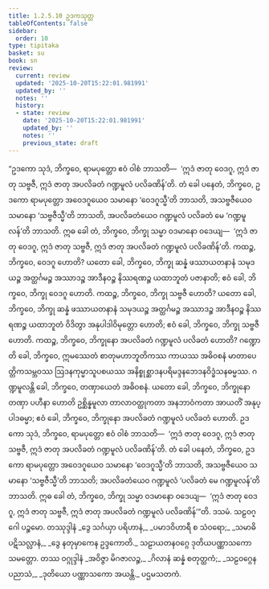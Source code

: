 ```yaml
---
title: 1.2.5.10 ဥဒကသုတ္တ
tableOfContents: false
sidebar:
  order: 10
type: tipitaka
basket: su
book: sn
review:
  current: review
  updated: '2025-10-20T15:22:01.981991'
  updated_by: ''
  notes: ''
  history:
  - state: review
    date: '2025-10-20T15:22:01.981991'
    updated_by: ''
    notes: ''
    previous_state: draft
---
```



<DynamicBreadcrumb />


<ReviewStatus review={frontmatter.review} showDetails={true} />

<HypothesisAnnotation frontmatter={frontmatter} />

<Division number="103" book="sn" e="ch" v="18" p="296">

<Paragraph number="538" book="sn">
“ဥဒကော သုဒံ, ဘိက္ခဝေ, ရာမပုတ္တော ဧဝံ ဝါစံ ဘာသတိ—  ‘ဣဒံ ဇာတု ဝေဒဂူ, ဣဒံ ဇာတု သဗ္ဗဇီ, ဣဒံ ဇာတု အပလိခတံ ဂဏ္ဍမူလံ ပလိခဏိန်’တိ. တံ ခေါ ပနေတံ, ဘိက္ခဝေ, ဥဒကော ရာမပုတ္တော အဝေဒဂူယေဝ သမာနော ‘ဝေဒဂူသ္မီ’တိ ဘာသတိ, အသဗ္ဗဇီယေဝ သမာနော ‘သဗ္ဗဇီသ္မီ’တိ ဘာသတိ, အပလိခတံယေဝ ဂဏ္ဍမူလံ ပလိခတံ မေ ‘ဂဏ္ဍမူလန်’တိ ဘာသတိ. ဣဓ ခေါ တံ, ဘိက္ခဝေ, ဘိက္ခု သမ္မာ ဝဒမာနော ဝဒေယျ—  ‘ဣဒံ ဇာတု ဝေဒဂူ, ဣဒံ ဇာတု သဗ္ဗဇီ, ဣဒံ ဇာတု အပလိခတံ ဂဏ္ဍမူလံ ပလိခဏိန်’တိ.
</Paragraph>

<Paragraph number="539" book="sn">
ကထဉ္စ, ဘိက္ခဝေ, ဝေဒဂူ ဟောတိ? ယတော ခေါ, ဘိက္ခဝေ, ဘိက္ခု ဆန္နံ ဖဿာယတနာနံ သမုဒယဉ္စ အတ္ထင်္ဂမဉ္စ အဿာဒဉ္စ အာဒီနဝဉ္စ နိဿရဏဉ္စ ယထာဘူတံ ပဇာနာတိ; ဧဝံ ခေါ, ဘိက္ခဝေ, ဘိက္ခု ဝေဒဂူ ဟောတိ.
</Paragraph>

<Paragraph number="540" book="sn">
ကထဉ္စ, ဘိက္ခဝေ, ဘိက္ခု သဗ္ဗဇီ ဟောတိ? ယတော ခေါ, ဘိက္ခဝေ, ဘိက္ခု ဆန္နံ ဖဿာယတနာနံ သမုဒယဉ္စ အတ္ထင်္ဂမဉ္စ အဿာဒဉ္စ အာဒီနဝဉ္စ နိဿရဏဉ္စ ယထာဘူတံ ဝိဒိတွာ အနုပါဒါဝိမုတ္တော ဟောတိ; ဧဝံ ခေါ, ဘိက္ခဝေ, ဘိက္ခု သဗ္ဗဇီ ဟောတိ.
</Paragraph>

<Paragraph number="541" book="sn">
ကထဉ္စ, ဘိက္ခဝေ, ဘိက္ခုနော အပလိခတံ ဂဏ္ဍမူလံ ပလိခတံ ဟောတိ? ဂဏ္ဍောတိ ခေါ, ဘိက္ခဝေ, ဣမဿေတံ စာတုမဟာဘူတိကဿ ကာယဿ အဓိဝစနံ မာတာပေတ္တိကသမ္ဘဝဿ ဩဒနကုမ္မာသူပစယဿ အနိစ္စုစ္ဆာဒနပရိမဒ္ဒနဘေဒနဝိဒ္ဓံသနဓမ္မဿ. ဂဏ္ဍမူလန္တိ ခေါ, ဘိက္ခဝေ, တဏှာယေတံ အဓိဝစနံ. ယတော ခေါ, ဘိက္ခဝေ, ဘိက္ခုနော တဏှာ ပဟီနာ ဟောတိ ဥစ္ဆိန္နမူလာ တာလာဝတ္ထုကတာ အနဘာဝံကတာ အာယတိံ အနုပ္ပါဒဓမ္မာ; ဧဝံ ခေါ, ဘိက္ခဝေ, ဘိက္ခုနော အပလိခတံ ဂဏ္ဍမူလံ ပလိခတံ ဟောတိ.
</Paragraph>

<Paragraph number="542" book="sn">
ဥဒကော သုဒံ, ဘိက္ခဝေ, ရာမပုတ္တော ဧဝံ ဝါစံ ဘာသတိ—  ‘ဣဒံ ဇာတု ဝေဒဂူ, ဣဒံ ဇာတု သဗ္ဗဇီ, ဣဒံ ဇာတု အပလိခတံ ဂဏ္ဍမူလံ ပလိခဏိန်’တိ. တံ ခေါ ပနေတံ, ဘိက္ခဝေ, ဥဒကော ရာမပုတ္တော အဝေဒဂူယေဝ သမာနော ‘ဝေဒဂူသ္မီ’တိ ဘာသတိ, အသဗ္ဗဇီယေဝ သမာနော ‘သဗ္ဗဇီသ္မီ’တိ ဘာသတိ; အပလိခတံယေဝ ဂဏ္ဍမူလံ ‘ပလိခတံ မေ ဂဏ္ဍမူလန်’တိ ဘာသတိ. ဣဓ ခေါ တံ, ဘိက္ခဝေ, ဘိက္ခု သမ္မာ ဝဒမာနော ဝဒေယျ—  ‘ဣဒံ ဇာတု ဝေဒဂူ, ဣဒံ ဇာတု သဗ္ဗဇီ, ဣဒံ ဇာတု အပလိခတံ ဂဏ္ဍမူလံ ပလိခဏိန်’”တိ.

</Paragraph>
</Division>

<Paragraph number="543" type="center" book="sn">
ဒသမံ.



</Paragraph>

<Paragraph number="544" type="center" book="sn">
သဠဝဂ္ဂေါ ပဉ္စမော.



</Paragraph>

<Paragraph number="545" type="center" book="sn">
တဿုဒ္ဒါနံ


</Paragraph>

<Paragraph number="546" type="verses" book="sn">
_ဒွေ သင်္ဂယှာ ပရိဟာနံ,_  
_ပမာဒဝိဟာရီ စ သံဝရော;_  
_သမာဓိ ပဋိသလ္လာနံ,_  
_ဒွေ နတုမှာကေန ဥဒ္ဒကောတိ._  


</Paragraph>

<Paragraph number="547" type="center" book="sn">
သဠာယတနဝဂ္ဂေ ဒုတိယပဏ္ဏာသကော သမတ္တော.



</Paragraph>

<Paragraph number="548" type="center" book="sn">
တဿ ဝဂ္ဂုဒ္ဒါနံ


</Paragraph>

<Paragraph number="549" type="verses" book="sn">
_အဝိဇ္ဇာ မိဂဇာလဉ္စ,_  
_ဂိလာနံ ဆန္နံ စတုတ္ထကံ;_  
_သဠဝဂ္ဂေန ပညာသံ,_  
_ဒုတိယော ပဏ္ဏာသကော အယန္တိ._  


</Paragraph>

<Paragraph number="550" type="center" book="sn">
ပဌမသတကံ.
</Paragraph>
